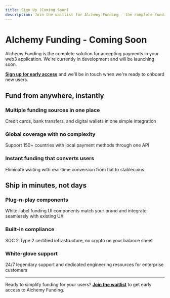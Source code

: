 ```yaml
---
title: Sign Up (Coming Soon)
description: Join the waitlist for Alchemy Funding - the complete funding solution for web3 apps
---
```


# Alchemy Funding - Coming Soon

Alchemy Funding is the complete solution for accepting payments in your web3 application. We're currently in development and will be launching soon.

**[Sign up for early access](https://form.typeform.com/to/D8nL25LU)** and we'll be in touch when we're ready to onboard new users.

## Fund from anywhere, instantly

### Multiple funding sources in one place
Credit cards, bank transfers, and digital wallets in one simple integration

### Global coverage with no complexity
Support 150+ countries with local payment methods through one API

### Instant funding that converts users
Eliminate waiting with real-time conversion from fiat to stablecoins

## Ship in minutes, not days

### Plug-n-play components
White-label funding UI components match your brand and integrate seamlessly with existing UX

### Built-in compliance
SOC 2 Type 2 certified infrastructure, no crypto on your balance sheet

### White-glove support
24/7 legendary support and dedicated engineering resources for enterprise customers

---

Ready to simplify funding for your users? **[Join the waitlist](https://form.typeform.com/to/D8nL25LU)** to get early access to Alchemy Funding.
